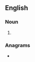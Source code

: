 ==English==

===Noun===
{{head|en|noun form}}

# {{plural of|en|wailing}}

===Anagrams===
* {{anagrams|en|a=agiilnsw|wingsail}}